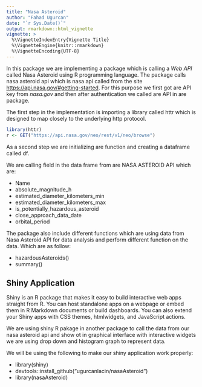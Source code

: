 ```yaml
---
title: "Nasa Asteroid"
author: "Fahad Ugurcan"
date: "`r Sys.Date()`"
output: rmarkdown::html_vignette
vignette: >
  %\VignetteIndexEntry{Vignette Title}
  %\VignetteEngine{knitr::rmarkdown}
  %\VignetteEncoding{UTF-8}
---
```


In this package we are implementing a package which is calling a *Web API* called Nasa Asteroid using R programming language. The package calls nasa asteroid api which is nasa api called from the site <https://api.nasa.gov/#getting-started>. For this purpose we first got are API key from *nasa.gov* and then after authentication we called are API in are package. 
  
The first step in the implementation is importing a library called httr which is designed to map closely to the underlying http protocol.

```r
library(httr)
r <- GET("https://api.nasa.gov/neo/rest/v1/neo/browse")
```


As a second step we are initializing are function and creating a dataframe called df. 
 
We are calling field in the data frame from are NASA ASTEROID API which are:

- Name
- absolute_magnitude_h
- estimated_diameter_kilometers_min
- estimated_diameter_kilometers_max
- is_potentially_hazardous_asteroid
- close_approach_data_date
- orbital_period

The package also include different functions which are using data from Nasa Asteroid API for data analysis and perform different function on the data. Which are as follow:

- hazardousAsteroids()
- summary()

## Shiny Application

Shiny is an R package that makes it easy to build interactive web apps straight from R. You can host standalone apps on a webpage or embed them in R Markdown documents or build dashboards. You can also extend your Shiny apps with CSS themes, htmlwidgets, and JavaScript actions.

We are using shiny R pakage in another package to call the data from our nasa asteroid api and show ot in graphical interface with interactive widgets we are using drop down and histogram graph to represent data.

We will be using the following to make our shiny application work properly:

- library(shiny)
- devtools::install_github("ugurcanlacin/nasaAsteroid")
- library(nasaAsteroid)